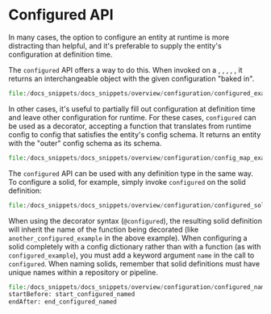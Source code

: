 
<DynamicMetaTags
  title="Configured API | Dagster"
  description="Several dimensions of pipeline execution can be determined at execution time through configuration.
  Dagster call this set of chosen values run config."
/>

# Configured API

In many cases, the option to configure an entity at runtime is more distracting than helpful, and
it's preferable to supply the entity's configuration at definition time.

The `configured` API offers a way to do this. When invoked on a <PyObject module="dagster" object="ResourceDefinition" />, <PyObject module="dagster" object="ExecutorDefinition" />, <PyObject module="dagster" object="SolidDefinition" />, <PyObject module="dagster" object="CompositeSolidDefinition" />, <PyObject module="dagster" object="LoggerDefinition" />,
it returns an interchangeable object with the given configuration "baked in".

```python literalinclude
file:/docs_snippets/docs_snippets/overview/configuration/configured_example.py
```

In other cases, it's useful to partially fill out configuration at definition time and leave other
configuration for runtime. For these cases, `configured` can be used as a decorator, accepting a
function that translates from runtime config to config that satisfies the entity's config schema.
It returns an entity with the "outer" config schema as its schema.

```python literalinclude
file:/docs_snippets/docs_snippets/overview/configuration/config_map_example.py
```

The `configured` API can be used with any definition type in the same way. To configure a solid, for
example, simply invoke `configured` on the solid definition:

```python literalinclude
file:/docs_snippets/docs_snippets/overview/configuration/configured_solid_example.py
```

When using the decorator syntax (`@configured`), the resulting solid definition will inherit the
name of the function being decorated (like `another_configured_example` in the above example). When
configuring a solid completely with a config dictionary rather than with a function (as with
`configured_example`), you must add a keyword argument `name` in the call to `configured`.
When naming solids, remember that solid definitions must have unique names within a repository or
pipeline.

```python literalinclude
file:/docs_snippets/docs_snippets/overview/configuration/configured_named_solid_example.py
startBefore: start_configured_named
endAfter: end_configured_named
```
